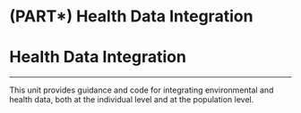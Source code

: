 # (PART\*) Health Data Integration {.unnumbered .unlisted}

# **Health Data Integration** {-}

---

This unit provides guidance and code for integrating environmental and health data, both at the individual level and at the population level.
